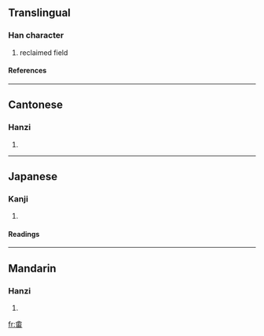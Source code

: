 {{see|畭}}

==Translingual==
===Han character===
{{Han char|rn=102|rad=田|as=07|sn=12|four=6809<sub>4</sub>|canj=人一木田 (OMDW)}}
# reclaimed field
====References====
{{Han ref|kx=0763.120|dkj=21860|dj=1173.010|hdz=42543.020|uh=756C|ud=30060|bh=DAAE|bd=55982}}

----
==Cantonese==
===Hanzi===
{{yue-hanzi|jyut=|y=se1, yu4}}
# {{defn|Cantonese}}

----
==Japanese==
===Kanji===
{{ja-kanji|grade=|rs=田07}}
# {{defn|Japanese}} 
====Readings====
{{ja-readings|on=[[よ]] (yo)|kun=[[あらた]] (arata)|nanori=}}

----
==Mandarin==
===Hanzi===
{{cmn-hanzi|pin=[[yú]] ([[yu2]])|wg=yü<sup>2</sup>}}
# {{defn|Mandarin}}

[[fr:畬]]